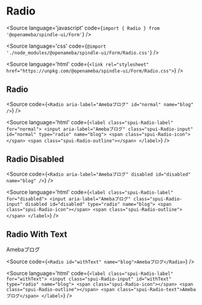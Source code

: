 
# Radio

<Meta title="Form/Radio" component={Radio} />

<Source
  language='javascript'
  code={`import { Radio } from '@openameba/spindle-ui/Form'`}
/>

<Source
  language='css'
  code={`@import './node_modules/@openameba/spindle-ui/Form/Radio.css'`}
/>

<Source
  language='html'
  code={`<link rel="stylesheet" href="https://unpkg.com/@openameba/spindle-ui/Form/Radio.css">`}
/>

## Radio

<Preview withSource="open">
  <Story name="Radio">
    <Radio aria-label="Amebaブログ" id="normal" name="blog" {...actions('onClick', 'onChange', 'onInput', 'onFocus', 'onBlur')} />
  </Story>
</Preview>

<Source
  code={`
<Radio aria-label="Amebaブログ" id="normal" name="blog" />
  `}
/>

<Source
  language='html'
  code={`
<label class="spui-Radio-label" for="normal">
  <input aria-label="Amebaブログ" class="spui-Radio-input" id="normal" type="radio" name="blog">
  <span class="spui-Radio-icon"></span>
  <span class="spui-Radio-outline"></span>
</label>
  `}
/>

## Radio Disabled

<Preview withSource="open">
  <Story name="Radio Disabled">
    <Radio aria-label="Amebaブログ" disabled id="disabled" name="blog" />
  </Story>
</Preview>

<Source
  code={`
<Radio aria-label="Amebaブログ" disabled id="disabled" name="blog" />
  `}
/>

<Source
  language='html'
  code={`
<label class="spui-Radio-label" for="disabled">
  <input aria-label="Amebaブログ" class="spui-Radio-input" disabled id="disabled" type="radio" name="blog">
  <span class="spui-Radio-icon"></span>
  <span class="spui-Radio-outline"></span>
</label>
  `}
/>

## Radio With Text

<Preview withSource="open">
  <Story name="Radio With Text">
    <Radio id="withText" name="blog" {...actions('onClick', 'onChange', 'onInput', 'onFocus', 'onBlur')}>Amebaブログ</Radio>
  </Story>
</Preview>

<Source
  code={`
<Radio id="withText" name="blog">Amebaブログ</Radio>
  `}
/>

<Source
  language='html'
  code={`
<label class="spui-Radio-label" for="withText">
  <input class="spui-Radio-input" id="withText" type="radio" name="blog">
  <span class="spui-Radio-icon"></span>
  <span class="spui-Radio-outline"></span>
  <span class="spui-Radio-text">Amebaブログ</span>
</label>
  `}
/>
